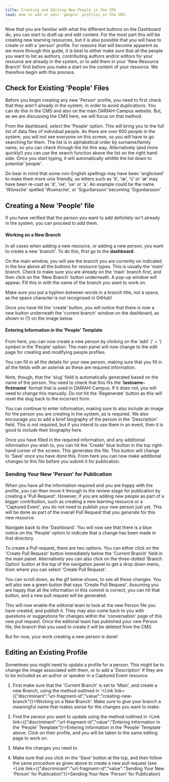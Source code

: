 ```yaml
---
title: Creating and Editing New People in the CMS
lead: How to add or edit 'people' profiles in the CMS.
---
```

Now that you are familiar with what the different buttons on the Dashboard do, you can start to draft up and edit content. For the most part this will be creating new learning resources, but it is also possible that you will have to create or edit a 'person' profile. For reasons that will become apparent as we move through this guide, it is best to either make sure that all the people you want to list as authors, contributing authors and/or editors for your resource are already in the system, or to add them in your 'New Resource Branch' first before you make a start on the content of your resource. We therefore begin with this process.

## Check for Existing 'People' Files

Before you begin creating any new 'Person' profile, you need to first check that they aren't already in the system, in order to avoid duplications. You can do this in the CMS and also on the main DARIAH-Campus website. But, as we are discussing the CMS here, we will focus on that method.

From the dashboard, select the 'People' option. This will bring you to the full list of data files of individual people. As there are over 600 people in the system, you will not see everyone on this screen, so you will have to go searching for them. The list is in alphabetical order by surname/family name, so you can check through the list this way. Alternatively (and more quickly!) you can use the search function above the list on the right hand side. Once you start typing, it will automatically whittle the list down to potential 'people'.

<Callout kind="tip">
  Do bear in mind that some non-English spellings may have been 'anglicised' to make them more unix friendly, so letters such as 'ð', 'œ', 'ü' or 'æ' may have been re-cast as 'd', 'oe', 'ue' or 'a'. An example could be the name 'Wünsche' spelled 'Wuensche', or 'Sigurðarsson' becoming 'Sigurdarsson'
</Callout>

## Creating a New 'People' file

If you have verified that the person you want to add definitely isn't already in the system, you can proceed to add them.

#### Working on a New Branch<HeadingId id="creating-new-branch" />

In all cases when adding a new resource, or adding a new person, you want to create a new 'branch'. To do this, first go to the **dashboard**.

On the main window, you will see the branch you are currently on indicated in the box above all the buttons for resource types. This is usually the 'main' branch. Check to make sure you are already on the 'main' branch first, and then click on the 'New Branch' button underneath. A pop-up window will appear. Fill this in with the name of the branch you want to work on.

<Figure src="/assets/content/assets/en/documentation/creating-and-editing-new-people-in-the-cms/2.1.-naming-new-branch.png" alt="A pop-up window in the CMS to name the new branch and a blue button to 'create'." alignment="center">

</Figure>

<Callout kind="tip">
  Make sure you put a hyphen between words in a branch title, not a space, as the space character is not recognised in GitHub!
</Callout>

Once you have hit the 'create' button, you will notice that there is now a new button underneath the 'current branch' window on the dashboard, as shown in (1) on the image below.

<Figure src="/assets/content/assets/en/documentation/creating-and-editing-new-people-in-the-cms/2.2.-new-options-for-branch.png" alt="the main dashboard with a red outline around the 'Current Branch' field and a red number '1' to highlight the update to show the new branch name." alignment="stretch">

</Figure>

#### Entering Information in the 'People' Template

From here, you can now create a new person by clicking on the 'add' (' + ') symbol in the 'People' option. The main panel will now change to the edit page for creating and modifying people profiles.

<Figure src="/assets/content/assets/en/documentation/creating-and-editing-new-people-in-the-cms/2.3.-new-person-form-page.png" alignment="center">

</Figure>

You can fill in all the details for your new person, making sure that you fill in all the fields with an asterisk as these are required information.

Note, though, that the 'slug' field is automatically generated based on the name of the person. You need to check that this fits the '**lastname-firstname**' format that is used in DARIAH-Campus. If it does not, you will need to change this manually. Do not hit the 'Regenerate' button as this will reset the slug back to the incorrect form.

You can continue to enter information, making sure to also include an image for the person you are creating in the system, as is required. We also encourage you to add a brief biography of the person in the 'Description' field. This is not required, but if you intend to use them in an event, then it is good to include their biography here.

<Figure src="/assets/content/assets/en/documentation/creating-and-editing-new-people-in-the-cms/2.5.-adding-a-new-image.png" alignment="center">

</Figure>

Once you have filled in the required information, and any additional information you wish to, you can hit the 'Create' blue button in the top right-hand corner of the screen. This generates the file. This button will change to 'Save' once you have done this. From here you can now make additional changes to this file before you submit it for publication.

### Sending Your New 'Person' for Publication

When you have all the information required and you are happy with the profile, you can then move it through to the review stage for publication by creating a 'Pull Request'. However, if you are adding new people as part of a bigger contribution, such as creating a new learning resource or a 'Captured Event', you do not need to publish your new person just yet. This will be done as part of the overall Pull Request that you generate for this new resource.

Navigate back to the 'Dashboard'. You will now see that there is a blue notice on the 'People' option to indicate that a change has been made in that directory.

To create a Pull request, there are two options. You can either click on the 'Create Pull Request' button immediately below the 'Current Branch' field in the main panel. Alternatively you can also click on the three-dotted 'Branch Option' button at the top of the navigation panel to get a drop down menu, from where you can select 'Create Pull Request'.

<Figure src="/assets/content/assets/en/documentation/creating-and-editing-new-people-in-the-cms/2.9.-button-for-new-pull-request.png"  alignment="center">

</Figure>

You can scroll down, as the gif below shows, to see all these changes. You will also see a green button that says 'Create Pull Request'. Assuming you are happy that all the information in this commit is correct, you can hit that button, and a new pull request will be generated.

<Figure src="/assets/content/assets/en/documentation/creating-and-editing-new-people-in-the-cms/2.11.-gif-of-pull-request-creation-person.gif" alt="a 'commit' showing all the information added to the new 'Person' file, and a cursor then clicks on the 'Create Pull Request' button and the generated Pull Request is briefly shown.  Gif on a loop." alignment="center">

</Figure>

This will now enable the editorial team to look at the new Person file you have created, and publish it. They may also come back to you with questions or suggestions for changes within the 'conversation' page of this new pull request. Once the editorial team has published your new Person file, the branch that you used to create it will be deleted from the CMS.

But for now, your work creating a new person is done!

## Editing an Existing Profile

Sometimes you might need to update a profile for a person.  This might be to change the image associated with them, or to add a 'Description' if they are to be included as an author or speaker in a Captured Event resource.

1. First make sure that the 'Current Branch' is set to 'Main', and create a new Branch, using the method outlined in '<Link link={{"discriminant":"url-fragment-id","value":"creating-new-branch"}}>Working on a New Branch</Link>'. Make sure to give your branch a meaningful name that makes sense for the changes you want to make:

   <Figure src="/assets/content/assets/en/documentation/creating-and-editing-new-people-in-the-cms/2.12.-creating-branch-to-edit-person-file.png" alignment="center">

   </Figure>
2. Find the person you want to update using the method outlined in <Link link={{"discriminant":"url-fragment-id","value":"Entering Information in the 'People' Template"}}>Entering Information in the 'People' Template</Link> above. Click on their profile, and you will be taken to the same editing page to work on.
3. Make the changes you need to.
4. Make sure that you click on the 'Save' button at the top, and then follow the same procedure as given above to create a new pull request (see <Link link={{"discriminant":"url-fragment-id","value":"Sending Your New 'Person' for Publication"}}>Sending Your New 'Person' for Publication)</Link>






